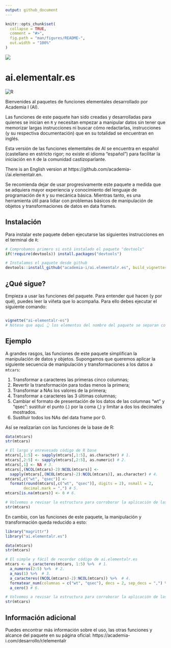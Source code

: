 ```yaml
---
output: github_document
---
```


<!-- README.md is generated from README.Rmd. Please edit that file -->

```r
knitr::opts_chunk$set(
  collapse = TRUE,
  comment = "#>",
  fig.path = "man/figures/README-",
  out.width = "100%"
)
```

![](https://dl.dropboxusercontent.com/s/6fk9lj2wq3h4jkl/Logo%20Vertical.jpg)

# ai.elementalr.es

<!-- badges: start -->
![R](https://github.com/academia-i/ai.elementalr.es/workflows/R/badge.svg)
<!-- badges: end -->

Bienvenides al paquetes de funciones elementales desarrollado por Academia I (AI).

Las funciones de este paquete han sido creadas y desarrolladas para quienes se inician en `R` y necesitan empezar a manipular datos sin tener que memorizar largas instrucciones ni buscar cómo redactarlas, instrucciones (y su respectiva documentación) que en su totalidad se encuentran en inglés.

Esta versión de las funciones elementales de AI se encuentra en español (castellano en estricto rigor; no existe el idioma "español") para facilitar la iniciación en `R` de la comunidad castizoparlante.

There is an English version at https://github.com/academia-i/ai.elementalr.en.

Se recomienda dejar de usar progresivamente este paquete a medida que se adquiera mayor experiencia y conocimiento del lenguaje de programación de `R` y su mecánica básica. Mientras tanto, es una herramienta útil para lidiar con problemas básicos de manipulación de objetos y transformaciones de datos en data frames.

## Instalación

Para instalar este paquete deben ejecutarse las siguientes instrucciones en el terminal de `R`:

``` r 
# Comprobamos primero si está instalado el paquete "devtools"
if(!require(devtools)) install.packages("devtools")

# Instalamos el paquete desde github
devtools::install_github("academia-i/ai.elementalr.es", build_vignettes = TRUE)
```

## ¿Qué sigue?

Empieza a usar las funciones del paquete. Para entender qué hacen (y por qué), puedes leer la viñeta que lo acompaña. Para ello debes ejecutar el siguiente comando:

``` r

vignette("ai-elementalr-es")
# Nótese que aquí 👆 los elementos del nombre del paquete se separan con guiones

```

## Ejemplo

A grandes rasgos, las funciones de este paquete simplifican la manipulación de datos y objetos. Supongamos que queremos aplicar la siguiente secuencia de manipulación y transformaciones a los datos a `mtcars`:

1. Transformar a caracteres las primeras cinco columnas;
2. Revertir la transformación para todas menos la primera;
3. Transformar a NAs los valores de la primera;
4. Transformar a caracteres las 3 últimas columnas;
5. Cambiar el formato de presentación de los datos de las columnas "wt" y "qsec": sustituir el punto (.) por la coma (,) y limitar a dos los decimales mostrados. 
6. Sustituir todos los NAs del data frame por 0.

Así se realizarían con las funciones de la base de R:

```r
data(mtcars)
str(mtcars)

# El largo y enrevesado código de R base
mtcars[,1:5] <- sapply(mtcars[,1:5], as.character) # 1. 
mtcars[,2:5] <- sapply(mtcars[,2:5], as.numeric) # 2.
mtcars[,1] <- NA # 3.
mtcars[,(NCOL(mtcars)-2):NCOL(mtcars)] <-
  sapply(mtcars[,(NCOL(mtcars)-2):NCOL(mtcars)], as.character) # 4.
mtcars[,c("wt", "qsec")] <- 
  format(round(mtcars[,c("wt", "qsec")], digits = 2), nsmall = 2,
        decimal.mark = ",") # 5.
mtcars[is.na(mtcars)] <- 0 # 6.

# Volvemos a revisar la estructura para corroborar la aplicación de las transformaciones
str(mtcars)
```

En cambio, con las funciones de este paquete, la manipulación y transformación queda reducido a esto:

```r
library("magrittr")
library("ai.elementalr.es")

data(mtcars)
str(mtcars)

# El simple y fácil de recordar código de ai.elementalr.es
mtcars <- a_caracteres(mtcars, 1:5) %>%  # 1.
  a_numeros(2:5) %>%  # 2.
  a_nas(1) %>%  # 3.
  a_caracteres((NCOL(mtcars)-2):NCOL(mtcars)) %>%  # 4. 
  formatear_num(columnas = c("wt", "qsec"), decs = 2, sep_decs = ",") %>% # 5.
  a_cero() # 6.

# Volvemos a revisar la estructura para corroborar la aplicación de las transformaciones
str(mtcars)
```


## Información adicional

Puedes encontrar más información sobre el uso, las otras funciones y alcance del paquete en su página oficial: https://academia-i.com/desarrollo/r/elementalr
